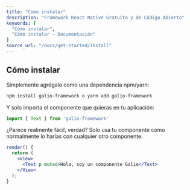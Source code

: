 ```yaml
---
title: "Cómo instalar"
description: "Framework React Native Gratuito y de Código Abierto"
keywords: [
  "Cómo instalar",
  "Cómo instalar – Documentación"
]
source_url: "/docs/get-started/install"
---
```


## Cómo instalar

Simplemente agrégalo como una dependencia npm/yarn:

```bash
npm install galio-framework o yarn add galio-framework
```

Y solo importa el componente que quieras en tu aplicación:

```jsx
import { Text } from 'galio-framework'
```

¿Parece realmente fácil, verdad? Solo usa tu componente como normalmente lo harías con cualquier otro componente.

```jsx
render() {
  return (
    <View>
      <Text p muted>Hola, soy un componente Galio</Text>
    </View>
  );
}
```
